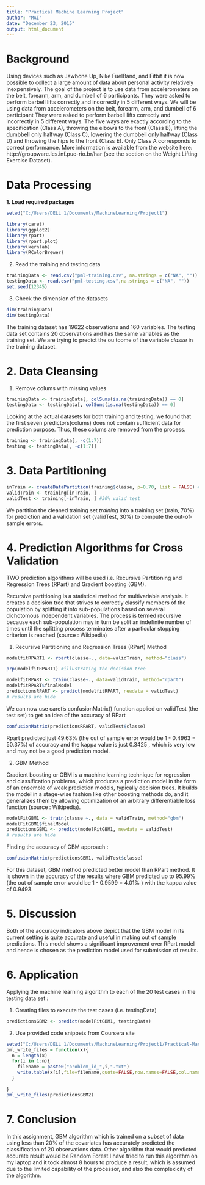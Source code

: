 ```yaml
---
title: "Practical Machine Learning Project"
author: "MAI"
date: "December 23, 2015"
output: html_document
---
```


**Background**
==============

Using devices such as Jawbone Up, Nike FuelBand, and Fitbit it is now possible to collect a large amount of data about personal activity relatively inexpensively. The goal of the project is to use data from accelerometers on the belt, forearm, arm, and dumbell of 6 participants. They were asked to perform barbell lifts correctly and incorrectly in 5 different ways. 
We will be using data from accelerometers on the belt, forearm, arm, and dumbell of 6 participant They were asked to perform barbell lifts correctly and incorrectly in 5 different ways. The five ways are exactly according to the specification (Class A), throwing the elbows to the front (Class B), lifting the dumbbell only halfway (Class C), lowering the dumbbell only halfway (Class D) and throwing the hips to the front (Class E). Only Class A corresponds to correct performance. 
More information is available from the website here: http://groupware.les.inf.puc-rio.br/har (see the section on the Weight Lifting Exercise Dataset).

**Data Processing**
===================

**1. Load required packages** 

```r
setwd("C:/Users/DELL 1/Documents/MachineLearning/Project1")

library(caret)
library(ggplot2)
library(rpart)
library(rpart.plot)
library(kernlab)
library(RColorBrewer)
```

2. Read the training and testing data

```r
trainingData <- read.csv("pml-training.csv", na.strings = c("NA", ""))
testingData <- read.csv("pml-testing.csv",na.strings = c("NA", ""))
set.seed(12345) 
```

3. Check the dimension of the datasets

```r
dim(trainingData)
dim(testingData)
```

The training dataset has 19622 observations and 160 variables. The testing data set contains 20 observations and has the same variables as the training set. We are trying to predict the ou tcome of the variable *classe* in the training dataset.

**2. Data Cleansing**
=====================

1. Remove colums with missing values

```r
trainingData <- trainingData[, colSums(is.na(trainingData)) == 0]
testingData <- testingData[, colSums(is.na(testingData)) == 0]
```

Looking at the actual datasets for both training and testing, we found that the first seven predictors(colums) does not contain sufficient data for prediction purpose. Thus, these colums are removed from the process.

```r
training <- trainingData[, -c(1:7)]
testing <- testingData[, -c(1:7)]
```
 
**3. Data Partitioning**
=========================

```r
inTrain <- createDataPartition(training$classe, p=0.70, list = FALSE) #70% training
validTrain <- training[inTrain, ]
validTest <- training[-inTrain, ] #30% valid test
```

We partition the cleaned training set *training* into a training set (train, 70%) for prediction and a validation set (validTest, 30%) to compute the out-of-sample errors.

**4. Prediction Algorithms for Cross Validation**
===============================================

TWO prediction algorithms will be used i.e. Recursive Partitioning and Regression Trees (RPart) and Gradient boosting (GBM). 

Recursive partitioning is a statistical method for multivariable analysis. It creates a decision tree that strives to correctly classify members of the population by splitting it into sub-populations based on several dichotomous independent variables. The process is termed recursive because each sub-population may in turn be split an indefinite number of times until the splitting process terminates after a particular stopping criterion is reached (source : Wikipedia)

1. Recursive Partitioning and Regression Trees (RPart) Method 

```r
modelfitRPART1 <- rpart(classe~., data=validTrain, method="class")
```

```r
prp(modelfitRPART1) #illustrating the decision tree 

```

```r
modelfitRPART <- train(classe~., data=validTrain, method="rpart")
modelfitRPART$finalModel
predictionsRPART <- predict(modelfitRPART, newdata = validTest)
# results are hide
```

We can now use caret's confusionMatrix() function applied on validTest (the test set) to get an idea of the accuracy of RPart

```r
confusionMatrix(predictionsRPART, validTest$classe)
```

Rpart predicted just 49.63% (the out of sample error would be 1 - 0.4963 = 50.37%) of accuracy and the kappa value is just 0.3425 , which is very low and may not be a good prediction model. 

2. GBM Method 

Gradient boosting or GBM is a machine learning technique for regression and classification problems, which produces a prediction model in the form of an ensemble of weak prediction models, typically decision trees. It builds the model in a stage-wise fashion like other boosting methods do, and it generalizes them by allowing optimization of an arbitrary differentiable loss function (source : Wikipedia). 

```r
modelFitGBM1 <- train(classe ~., data = validTrain, method="gbm")
modelFitGBM1$finalModel
predictionsGBM1 <- predict(modelFitGBM1, newdata = validTest)
# results are hide
```

Finding the accuracy of GBM approach :

```r
confusionMatrix(predictionsGBM1, validTest$classe)
```
For this dataset, GBM method predicted better model than RPart method. It is shown in the accuracy of the results where GBM predicted up to 95.99% (the out of sample error would be 1 - 0.9599 = 4.01% ) with the kappa value of 0.9493.

**5. Discussion**
==================

Both of the accuracy indicators above depict that the GBM model in its current setting is quite accurate and useful in making out of sample predictions. This model shows a significant improvement over RPart model and hence is chosen as the prediction model used for submission of results.

**6. Application**
===================
Applying the machine learning algorithm to each of the 20 test cases in the testing data set :

1. Creating files to execute the test cases (i.e. testingData)

```r
predictionsGBM2 <- predict(modelFitGBM1, testingData)
```

2. Use provided code snippets from Coursera site

```r
setwd("C:/Users/DELL 1/Documents/MachineLearning/Project1/Practical-Machine-Learning/TextFileSubmit1")
pml_write_files = function(x){
  n = length(x)
  for(i in 1:n){
    filename = paste0("problem_id_",i,".txt")
    write.table(x[i],file=filename,quote=FALSE,row.names=FALSE,col.names=FALSE)
  }

}
pml_write_files(predictionsGBM2)

```

**7. Conclusion**
=================

In this assignment, GBM algorithm which is trained on a subset of data using less than 20% of the covariates has accurately predicted the classification of 20 observations data. Other algorithm that would predicted accurate result would be Random Forest.I have tried to run this algorithm on my laptop and it took almost 8 hours to produce a result, which is assumed due to the limited capability of the processor, and also the complexicity of the algorithm.

